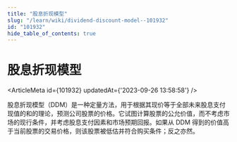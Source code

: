 ```yaml
---
title: "股息折现模型"
slug: "/learn/wiki/dividend-discount-model--101932"
id: "101932"
hide_table_of_contents: true
---
```



# 股息折现模型

<ArticleMeta id={101932} updatedAt={'2023-09-26 13:58:58'} />
<div className='border-solid border-b border-t-0 my-4 border-[var(--ifm-color-gray-300)]' />

股息折现模型（DDM）是一种定量方法，用于根据其现价等于全部未来股息支付现值的和的理论，预测公司股票的价格。它试图计算股票的公允价值，而不考虑市场的现行条件，并考虑股息支付因素和市场预期回报。如果从 DDM 得到的价值高于当前股票的交易价格，则该股票被低估并符合购买条件；反之亦然。
